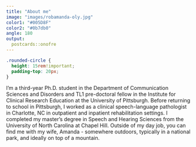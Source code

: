 ```yaml
---
title: "About me"
image: "images/robamanda-oly.jpg"
color1: "#005D8F"
color2: "#0b7db0"
angle: 180
output:
  postcards::onofre
---
```


```css

.rounded-circle {
  height: 15rem!important;
  padding-top: 20px;
}

```
 
I'm a third-year Ph.D. student in the Department of Communication Sciences and Disorders and TL1 pre-doctoral fellow in the Institute for Clinical Research Education at the University of Pittsburgh. Before returning to school in Pittsburgh, I worked as a clinical speech-language pathologist in Charlotte, NC in outpatient and inpatient rehabilitation settings. I completed my master's degree in Speech and Hearing Sciences from the University of North Carolina at Chapel Hill. Outside of my day job, you can find me with my wife, Amanda - somewhere outdoors, typically in a national park, and ideally on top of a mountain.

